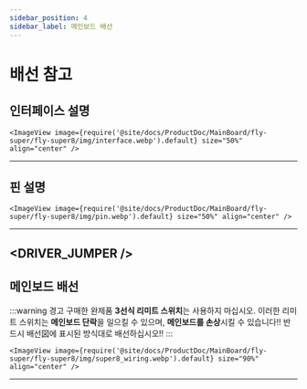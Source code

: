 ```yaml
---
sidebar_position: 4
sidebar_label: 메인보드 배선
---
```




# 배선 참고
## 인터페이스 설명

    <ImageView image={require('@site/docs/ProductDoc/MainBoard/fly-super/fly-super8/img/interface.webp').default} size="50%" align="center" />
----

## 핀 설명

    <ImageView image={require('@site/docs/ProductDoc/MainBoard/fly-super/fly-super8/img/pin.webp').default} size="50%" align="center" />
---

<DRIVER_JUMPER />
---

## 메인보드 배선



:::warning 경고
구매한 완제품 **3선식 리미트 스위치**는 사용하지 마십시오. 이러한 리미트 스위치는 **메인보드 단락**을 일으킬 수 있으며, **메인보드를 손상**시킬 수 있습니다!! 반드시 배선図에 표시된 방식대로 배선하십시오!!
:::

    <ImageView image={require('@site/docs/ProductDoc/MainBoard/fly-super/fly-super8/img/super8_wiring.webp').default} size="90%" align="center" />
---
